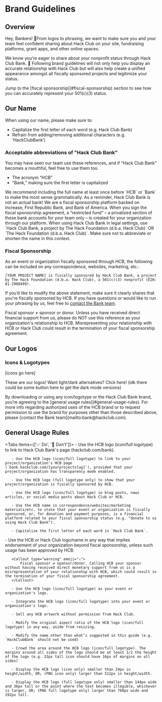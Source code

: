 
# Brand Guidelines

## Overview

Hey, Bankers! 👋From logos to phrasing, we want to make sure you and your team feel confident sharing about Hack Club on your site, fundraising platforms, grant apps, and other online spaces.

We know you’re eager to share about your nonprofit status through Hack Club Bank. 🤗 Following brand guidelines will not only help you display an accurate relationship with Hack Club but will also help create a unified appearance amongst all fiscally sponsored projects and legitimize your status.

<Callout type="info" emoji="ℹ️">
    Jump to the [fiscal sponsorship](#fiscal-sponsorship) section to see how you
    can accurately represent your 501(c)(3) status.
</Callout>

## Our Name

When using our name, please make sure to:

-   Capitalize the first letter of each word (e.g. Hack Club Bank)
-   Refrain from adding/removing additional characters (e.g. ‘HackClubBank’)

### Acceptable abbreviations of "Hack Club Bank"

You may have seen our team use these references, and if “Hack Club Bank” becomes a mouthful, feel free to use them too.

-   The acronym “HCB”
-   “Bank,” making sure the first letter is capitalized

<Callout type="info" emoji="ℹ️">
    We recommend including the full name at least once before `HCB` or `Bank` to
    make the most sense grammatically.
</Callout>

<Callout type="warning" emoji="⚠️">
    As a reminder, Hack Club Bank is not an actual bank! We are a fiscal
    sponsorship platform backed on Increase, First Republic Bank, and Bank of America.
    When you sign the fiscal sponsorship agreement, a “restricted fund” – a
    privatized section of these bank accounts for your team only – is created
    for your organization through our platform.
</Callout>

<Callout type="info" emoji="ℹ️">
    When using Hack Club Bank in legal settings, use `Hack Club Bank, a project
    by The Hack Foundation (d.b.a. Hack Club)` OR `The Hack Foundation (d.b.a.
    Hack Club)`. Make sure not to abbreviate or shorten the name in this
    context.
</Callout>

### Fiscal Sponsorship

As an event or organization fiscally sponsored through HCB, the following can be included on any correspondence, websites, marketing, etc.:

`[YOUR PROJECT NAME] is fiscally sponsored by Hack Club Bank, a project by The Hack Foundation (d.b.a. Hack Club), a 501(c)(3) nonprofit (EIN: 81-2908499).`

If you’d like to modify the above statement, make sure it clearly shares that you're fiscally sponsored by HCB. If you have questions or would like to run your phrasing by us, feel free to [contact the Bank team](mailto:bank@hackclub.com).

<Callout type="warning" emoji="⚠️">
    Fiscal sponsor ≠ sponsor or donor. Unless you have received direct financial
    support from us, please do NOT use this reference as your organization's
    relationship to HCB.
</Callout>

<Callout type="warning" emoji="⚠️">
    Misrepresenting your relationship with HCB or Hack Club could result in the
    termination of your fiscal sponsorship agreement.
</Callout>

## Our Logos

### Icons & Logotypes

[icons go here]

These are our logos! Want light/dark alternatives? Click here! (idk there could be some button here to get the dark mode versions)

<Callout type="info" emoji="ℹ️">
    By downloading or using any icon/logotype or the Hack Club Bank brand,
    you’re agreeing to the [general usage rules](#general-usage-rules).
</Callout>

<Callout type="info" emoji="ℹ️">
    For more info regarding authorized uses of the HCB brand or to request
    permission to use the brand for purposes other than those described above,
    please [contact the Bank team](mailto:bank@hackclub.com).
</Callout>

## General Usage Rules

<Tabs items={['✅ Do', '🚫 Don\'t']}>
   <Tab>
       - Use the HCB logo (icon/full logotype) to link to Hack Club Bank's page (hackclub.com/bank).

       - Use the HCB logo (icon/full logotype) to link to your project/organization's HCB page (`bank.hackclub.com/[yourprojectslug]`), provided that your project/organization has transparency mode enabled.

       - Use the HCB logo (full logotype only) to show that your project/organization is fiscally sponsored by HCB.

       - Use the HCB logo (icon/full logotype) in blog posts, news articles, or social media posts about Hack Club or HCB.

       - Use the HCB name in correspondence/websites/marketing materials/etc. to state that your event or organization is fiscally sponsored, or, for donation and payment purposes, is a financial platform related to your fiscal sponsorship status (e.g. "donate to us using Hack Club Bank").

       - Capitalize the first letter of each word in `Hack Club Bank`.

   </Tab>
   <Tab>
       - Use the HCB or Hack Club logo/name in any way that implies endorsement of your organization beyond fiscal sponsorship, unless such usage has been approved by HCB.

       <Callout type="warning" emoji="⚠️">
           Fiscal sponsor ≠ sponsor/donor. Calling HCB your sponsor without having received direct monetary support from us is a misrepresentation of your relationship with HCB, which could result in the termination of your fiscal sponsorship agreement.
       </Callout>

       - Use the HCB logo (icon/full logotype) as your event or organization's logo.

       - Integrate the HCB logo (icon/full logotype) into your event or organization's logo.

       - Sell any HCB artwork without permission from Hack Club.

       - Modify the original aspect ratio of the HCB logo (icon/full logotype) in any way, aside from resizing.

       - Modify the name other than what’s suggested in this guide (e.g. `HackClubBank` should not be used)

       - Crowd the area around the HCB logo (icon/full logotype). The margins around all sides of the logo should be at least 1/2 the height of the logo (e.g. 32px tall icon should have 16px of margins on all sides)

       - Display the HCB logo (icon only) smaller than 24px in height/width, OR; (PNG icon only) larger than 512px in height/width.

       - Display the HCB logo (full logotype only) smaller than 144px wide and 36px tall or the point where the text becomes illegible, whichever is larger, OR; (PNG full logotype only) larger than 768px wide and 192px tall.

   </Tab>
</Tabs>
